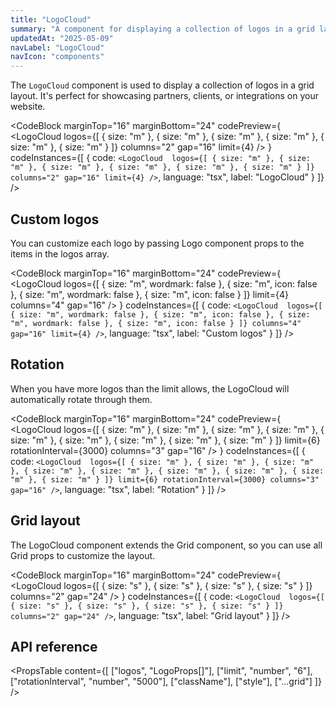 ```yaml
---
title: "LogoCloud"
summary: "A component for displaying a collection of logos in a grid layout with optional rotation."
updatedAt: "2025-05-09"
navLabel: "LogoCloud"
navIcon: "components"
---
```


The `LogoCloud` component is used to display a collection of logos in a grid layout. It's perfect for showcasing partners, clients, or integrations on your website.

<CodeBlock
  marginTop="16"
  marginBottom="24"
  codePreview={
    <LogoCloud 
      logos={[
        { size: "m" },
        { size: "m" },
        { size: "m" },
        { size: "m" },
        { size: "m" },
        { size: "m" }
      ]}
      columns="2"
      gap="16"
      limit={4}
    />
  }
  codeInstances={[
    {
      code:
`<LogoCloud 
    logos={[
        { size: "m" },
        { size: "m" },
        { size: "m" },
        { size: "m" },
        { size: "m" },
        { size: "m" }
    ]}
    columns="2"
    gap="16"
    limit={4}
/>`,
      language: "tsx",
      label: "LogoCloud"
    }
  ]}
/>

## Custom logos

You can customize each logo by passing Logo component props to the items in the logos array.

<CodeBlock
  marginTop="16"
  marginBottom="24"
  codePreview={
    <LogoCloud 
      logos={[
        { size: "m", wordmark: false },
        { size: "m", icon: false },
        { size: "m", wordmark: false },
        { size: "m", icon: false }
      ]}
      limit={4}
      columns="4"
      gap="16"
    />
  }
  codeInstances={[
    {
      code:
`<LogoCloud 
    logos={[
        { size: "m", wordmark: false },
        { size: "m", icon: false },
        { size: "m", wordmark: false },
        { size: "m", icon: false }
    ]}
    columns="4"
    gap="16"
    limit={4}
/>`,
      language: "tsx",
      label: "Custom logos"
    }
  ]}
/>

## Rotation

When you have more logos than the limit allows, the LogoCloud will automatically rotate through them.

<CodeBlock
  marginTop="16"
  marginBottom="24"
  codePreview={
    <LogoCloud 
      logos={[
        { size: "m" },
        { size: "m" },
        { size: "m" },
        { size: "m" },
        { size: "m" },
        { size: "m" },
        { size: "m" },
        { size: "m" },
        { size: "m" }
      ]}
      limit={6}
      rotationInterval={3000}
      columns="3"
      gap="16"
    />
  }
  codeInstances={[
    {
      code:
`<LogoCloud 
    logos={[
        { size: "m" },
        { size: "m" },
        { size: "m" },
        { size: "m" },
        { size: "m" },
        { size: "m" },
        { size: "m" },
        { size: "m" },
        { size: "m" }
    ]}
    limit={6}
    rotationInterval={3000}
    columns="3"
    gap="16"
/>`,
      language: "tsx",
      label: "Rotation"
    }
  ]}
/>

## Grid layout

The LogoCloud component extends the Grid component, so you can use all Grid props to customize the layout.

<CodeBlock
  marginTop="16"
  marginBottom="24"
  codePreview={
    <LogoCloud 
      logos={[
        { size: "s" },
        { size: "s" },
        { size: "s" },
        { size: "s" }
      ]}
      columns="2"
      gap="24"
    />
  }
  codeInstances={[
    {
      code:
`<LogoCloud 
    logos={[
        { size: "s" },
        { size: "s" },
        { size: "s" },
        { size: "s" }
    ]}
    columns="2"
    gap="24"
/>`,
      language: "tsx",
      label: "Grid layout"
    }
  ]}
/>

## API reference

<PropsTable
  content={[
    ["logos", "LogoProps[]"],
    ["limit", "number", "6"],
    ["rotationInterval", "number", "5000"],
    ["className"],
    ["style"],
    ["...grid"]
  ]}
/>